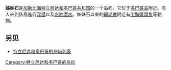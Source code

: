 {{Unreferenced|time=2022-01-10T03:23:38+00:00}}
'''姊妹石'''是[[加勒比海|加勒比海]][[特立尼达和多巴哥共和国|特立尼达和多巴哥共和国]]的一个岛屿。它位于[[多巴哥岛|多巴哥岛]]附近。有人來到該島進行[[浮潜|浮潜]]以及[[水肺潜水|水肺潜水]]。姊妹石以東的[[珊瑚礁|珊瑚礁]]附近有[[尖胸隆頭魚|尖胸隆頭魚]]等動物。
==另见==
* [[特立尼达和多巴哥的岛屿列表|特立尼达和多巴哥的岛屿列表]]

{{特立尼达和多巴哥的岛屿}}

{{Caribbean-geo-stub}}


[[Category:特立尼达和多巴哥的岛屿|Category:特立尼达和多巴哥的岛屿]]